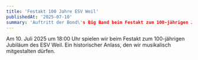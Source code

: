 ```yaml
---
title: 'Festakt 100 Jahre ESV Weil'
publishedAt: '2025-07-10'
summary: 'Auftritt der Bond\'s Big Band beim Festakt zum 100-jährigen Jubiläum des ESV Weil'
---
```


Am 10. Juli 2025 um 18:00 Uhr spielen wir beim Festakt zum 100-jährigen Jubiläum des ESV Weil. Ein historischer Anlass, den wir musikalisch mitgestalten dürfen. 